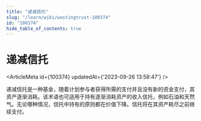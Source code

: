 ```yaml
---
title: "递减信托"
slug: "/learn/wiki/wastingtrust-100374"
id: "100374"
hide_table_of_contents: true
---
```



# 递减信托

<ArticleMeta id={100374} updatedAt={'2023-09-26 13:58:47'} />
<div className='border-solid border-b border-t-0 my-4 border-[var(--ifm-color-gray-300)]' />

递减信托是一种基金，随着计划参与者获得所需的支付并且没有新的资金支付，其资产逐渐消耗。该术语也可适用于持有逐渐消耗资产的收入信托，例如石油和天然气。无论哪种情况，信托中持有的原则都在价值下降。信托将在其资产耗尽之前继续支付。
